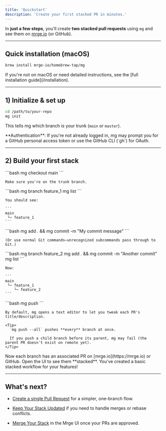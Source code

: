 ```yaml
---
title: 'Quickstart'
description: 'Create your first stacked PR in minutes.'
---
```


In **just a few steps**, you'll create **two stacked pull requests** using `mg` and see them on [mrge.io](https://mrge.io) (or GitHub).

***

## Quick installation (macOS)

```bash
brew install mrge-io/homebrew-tap/mg
```

<Note>
  If you're not on macOS or need detailed instructions, see the [full
  installation guide](/installation).
</Note>

***

## 1) Initialize & set up

```bash
cd /path/to/your-repo
mg init
```

This tells mg which branch is your trunk (`main` or `master`).

<Tip>
  **Authentication**: If you're not already logged in, mg may prompt you for a
  GitHub personal access token or use the GitHub CLI (`gh`) for OAuth.
</Tip>

***

## 2) Build your first stack

<Steps>
  <Step title="Check out trunk">
    ```bash
    mg checkout main
    ```

    Make sure you're on the trunk branch.
  </Step>

  <Step title="Create the first branch">
    ```bash
    mg branch feature_1
    mg list
    ```

    You should see:

    ```
    main
     └─ feature_1
    ```
  </Step>

  <Step title="Write code & commit">
    ```bash
    mg add . && mg commit -m "My commit message"
    ```

    (Or use normal Git commands—unrecognized subcommands pass through to Git.)
  </Step>

  <Step title="Add a second branch">
    ```bash
    mg branch feature_2
    mg add . && mg commit -m "Another commit"
    mg list
    ```

    Now:

    ```
    main
     └─ feature_1
        └─ feature_2
    ```
  </Step>

  <Step title="Push your stack to remote">
    ```bash
    mg push
    ```

    By default, mg opens a text editor to let you tweak each PR's title/description.

    <Tip>
      `mg push --all` pushes **every** branch at once.

      If you push a child branch before its parent, mg may fail (the parent PR doesn't exist on remote yet).
    </Tip>
  </Step>

  <Step title="Check your PRs">
    Now each branch has an associated PR on [mrge.io](https://mrge.io) or GitHub.
    Open the UI to see them **stacked**. You've created a basic stacked workflow for your features!
  </Step>
</Steps>

***

## What's next?

* [Create a single Pull Request](/how-to-guides/create-a-pull-request) for a simpler, one-branch flow.

* [Keep Your Stack Updated](/how-to-guides/keep-your-stack-updated) if you need to handle merges or rebase conflicts.

* [Merge Your Stack](/how-to-guides/merge-your-stack) in the Mrge UI once your PRs are approved.